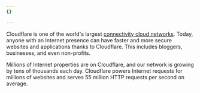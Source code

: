 ```yaml
---
{}

---
```


Cloudflare is one of the world's largest [connectivity cloud networks](https://blog.cloudflare.com/welcome-to-connectivity-cloud). Today, anyone with an Internet presence can have faster and more secure websites and applications thanks to Cloudflare. This includes bloggers, businesses, and even non-profits.

Millions of Internet properties are on Cloudflare, and our network is growing by tens of thousands each day. Cloudflare powers Internet requests for millions of websites and serves 55 million HTTP requests per second on average.
